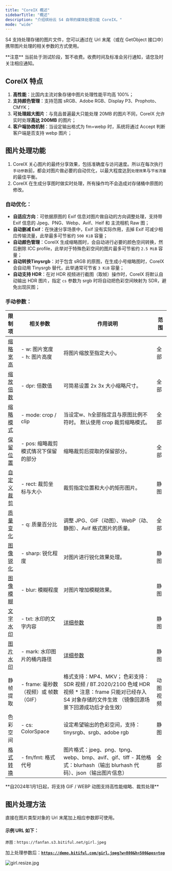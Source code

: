 ```yaml
---
title: "CoreIX 概述"
sidebarTitle: "概述"
description: "介绍缤纷云 S4 自带的媒体处理功能 CoreIX。"
mode: "wide"
---
```


S4 支持处理存储的图片文件，您可以通过在 Url 末尾（或在 GetObject 接口中）携带图片处理的相关参数的方式使用。

<Warning>
  **注意**
  当前处于测试阶段，暂不收费。收费时间及标准会另行通知，请您及时关注相应通知。
</Warning>

## CoreIX 特点

1. **高性能**：比国内主流对象存储中图片处理性能平均高 100%；
2. **支持颜色管理**：支持范围 sRGB、Adobe RGB、Display P3、Prophoto、CMYK；
3. **可处理超大图片**：与竞品普遍最大只能处理 20MB 的图片不同，CoreIX 允许实时处理**高达 200MB** 的图片；
4. **客户端协商机制**：当设定输出格式为 fm=webp 时，系统将通过 Accept 判断客户端是否支持 webp 图片；

## 图片处理功能

1. CoreIX 关心图片的最终分享效果，包括准确度与访问速度。所以在每次执行`手动参数`前，都会对图片做必要的自动优化，以最大程度达到`处理效果`与`节省流量`的最佳平衡。
2. CoreIX 在生成分享图时做实时处理，所有操作均不会造成对存储桶中原图的修改。

### 自动优化：

- **自适应方向**：可依据原图的 Exif 信息对图片做自动的方向调整处理，支持带 Exif 信息的 Jpeg、PNG、Webp、Avif、Heif 和 主流相机 Raw 图；
- **自动删减 Exif**：在快速分享场景中，Exif 没有实际作用，去掉 Exif 可减少相应传输流量，此举最多可节省约 `500 KiB` 容量；
- **自动颜色管理**：CoreIX 生成缩略图时，会自动进行必要的颜色空间转换，然后删除 ICC profile，此举对于特殊色彩空间的图片最多可节省约 `2.5 MiB` 容量；
- **自动转换Tinysrgb**：对于包含 sRGB 的原图，在生成小号缩略图时，CoreIX 会自动用 Tinysrgb 替代，此举通常可节省 `3 KiB` 容量；
- **自动支持 HDR**：在对 HDR 视频进行截图（取帧）操作时，CoreIX 将默认自动输出 HDR 图片，指定 `cs` 参数为 srgb 时将自动把色彩空间映射为 SDR，避免出现灰图；

### 手动参数：

| 限制项 | 相关参数 | 作用说明 | 范围 |
| :--- | --- | --- | --- |
| [缩略宽高](/coreix/features/resize) | - w: 图片宽度<br/>- h: 图片高度 | 将图片缩放至指定大小。 | 全部 |
| [缩放倍数](/coreix/features/resize) | - dpr: 倍数值 | 可简易设置 2x 3x 大小缩略尺寸。 | 全部 |
| [缩略模式](/coreix/features/resize) | - mode: crop / clip | 当设定w、h全部指定且与原图比例不符时。  默认使用 crop 裁剪缩略模式。 | 全部 |
| [保留位置](/coreix/features/resize) | - pos: 缩略裁剪模式情况下保留的部分 | 缩略裁剪后提取的保留部分。 | 全部 |
| [自定义裁剪](/coreix/features/crop) | - rect: 裁剪坐标与大小 | 裁剪指定位置和大小的矩形图片。 | 静图 |
| [质量变化](/coreix/features/quality) | - q: 质量百分比 | 调整 JPG、GIF（动图）、WebP（动、静图）、Avif 格式图片的质量。 | 全部 |
| [图像锐化](/coreix/features/sharp) | - sharp: 锐化程度 | 对图片进行锐化效果处理。 | 静图 |
| [图像模糊](/coreix/features/blur) | - blur: 模糊程度 | 对图片增加模糊效果。 | 静图 |
| [文字水印](/coreix/features/watermark) | - txt: 水印的文字内容 | [详细参数](features/watermark) | 静图 |
| [图片水印](/coreix/features/watermark-image) | - mark: 水印图片的桶内路径 | [详细参数](features/watermark-image) | 静图 |
| 静帧提取 | - frame: 毫秒数（视频）或 帧数（GIF） | 格式支持：MP4、MKV；  色彩支持：SDR 视频 / BT.2020/2100 色域 HDR 视频  \* 注意：frame 只能对已经存入 S4 对象存储的文件生效  （镜像回源场景下回源成功后才会生效） | 动图  视频 |
| 色彩空间 | - cs: ColorSpace | 设定希望输出的色彩空间，支持：tinysrgb、srgb、adobe rgb | 静图 |
| [格式转换](/coreix/features/format) | - fm/fmt: 格式代号 | 图片格式：jpeg、png、tpng、webp、bmp、avif、gif、tiff  - 其他格式：blurhash（输出 blurhash 代码）、json（输出图片信息） | 全部 |

<Check>
  **自2024年1月1日起，将支持 GIF / WEBP 动图支持高性能缩略、裁剪处理**
</Check>

## 图片处理方法

直接在图片类型对象的 Url 末尾加上相应参数即可使用。

#### 示例 URL 如下：

```
原图：https://fanfan.s3.bitiful.net/girl.jpeg
```

加上处理参数后：[**`https://demo.bitiful.com/girl.jpeg?w=800&h=500&pos=top`**](https://demo.bitiful.com/girl.jpeg?w=800&h=500&pos=top)

![girl.resize.jpg](https://demo.bitiful.com/girl.jpeg?w=800&h=500&pos=top)